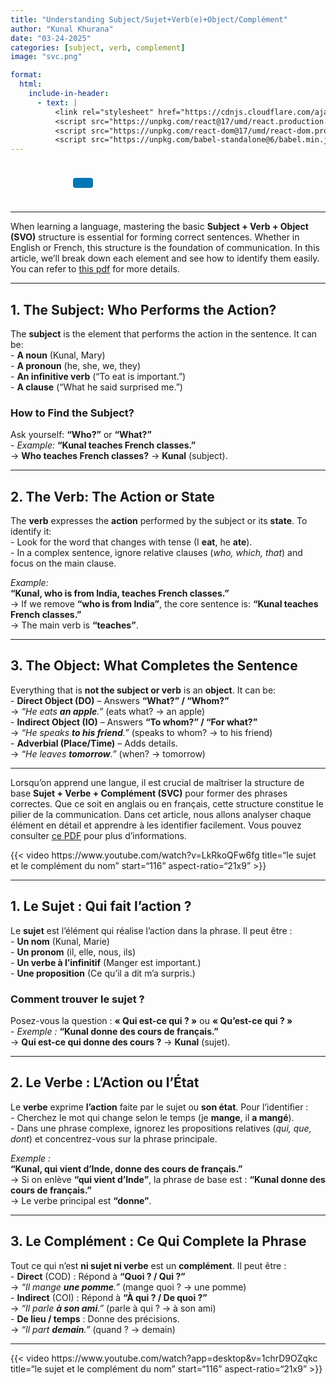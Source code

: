 ```yaml
---
title: "Understanding Subject/Sujet+Verb(e)+Object/Complément"
author: "Kunal Khurana"
date: "03-24-2025"
categories: [subject, verb, complement]
image: "svc.png"

format:
  html:
    include-in-header:
      - text: |
          <link rel="stylesheet" href="https://cdnjs.cloudflare.com/ajax/libs/font-awesome/6.0.0/css/all.min.css">
          <script src="https://unpkg.com/react@17/umd/react.production.min.js"></script>
          <script src="https://unpkg.com/react-dom@17/umd/react-dom.production.min.js"></script>
          <script src="https://unpkg.com/babel-standalone@6/babel.min.js"></script>
---
```


::: {style="text-align: left; padding: 10px;"}
<a href="mailto:frenchwithkunal@gmail.com" target="_blank" style="margin: 0 10px; color: #000;"><i class="fas fa-envelope fa-lg"></i></a> <a href="https://www.instagram.com/frenchwithkunal" target="_blank" style="margin: 0 10px; color: #E1306C;"><i class="fab fa-instagram fa-lg"></i></a> <a href="https://frenchwithkunal.ca" target="_blank" style="margin: 0 10px; color: #0077b5;"><i class="fas fa-globe fa-lg"></i></a> <a href="https://whatsapp.com/channel/0029Vb57n2e7dmegpjYpyi3V" target="_blank" style="margin: 0 10px; color: #25D366;"><i class="fab fa-whatsapp fa-lg"></i></a> <button onclick="copyLink()" style="background-color: #0077b5; color: white; padding: 8px 16px; border: none; border-radius: 4px; cursor: pointer; margin-left: 10px;"> <i class="fas fa-copy"></i> </button> [Link copied!]{#copy-message style="margin-left: 10px; color: green; display: none;"}
:::





<div id="react-root"></div>
 <script type="text/babel">
 const ProfilePage = () => {
  const { useState, useEffect } = React;
  const [redirectCounter, setRedirectCounter] = useState(4);
  const [isRedirecting, setIsRedirecting] = useState(false);

  const isFrench = document.documentElement.lang === "fr";

  const translations = {
    noAccess: isFrench 
      ? "Vous n'avez pas accès à cette page. Si vous pensez que vous avez accès, veuillez <a href='https://frenchwithkunal.ca/login.html'>vous connecter</a>."
      : "You don't have access to this page. If you think you have, kindly <a href='https://frenchwithkunal.ca/login.html'>login</a>.",
    subscribe: isFrench
      ? "Veuillez vous abonner pour obtenir l'accès."
      : "Please subscribe to gain access.",
    redirecting: isFrench
      ? `Redirection vers la page d'abonnement dans ${redirectCounter} secondes...`
      : `Redirecting to subscription page in ${redirectCounter} seconds...`
  };

  const refreshToken = async () => {
    const storedRefreshToken = localStorage.getItem("refreshToken");

    if (!storedRefreshToken) {
      window.location.href = "/login.html";
      return null;
    }

    try {
      const response = await fetch("https://frenchwithkunal-cdf6ea3f88ce.herokuapp.com/api/v1/auth/refresh-token", {
        method: "POST",
        headers: {
          "Content-Type": "application/json",
        },
        body: JSON.stringify({ refreshToken: storedRefreshToken }),
      });

      if (!response.ok) {
        localStorage.removeItem("accessToken");
        localStorage.removeItem("refreshToken");
        window.location.href = "/login.html";
        return null;
      }

      const data = await response.json();
      localStorage.setItem("accessToken", data.accessToken);
      return data.accessToken;
    } catch (error) {
      localStorage.removeItem("accessToken");
      localStorage.removeItem("refreshToken");
      window.location.href = "/login.html";
      return null;
    }
  };

  const fetchWithAuth = async (url, options = {}) => {
    let accessToken = localStorage.getItem("accessToken");

    options.headers = {
      ...options.headers,
      Authorization: `Bearer ${accessToken}`,
      "Content-Type": "application/json",
    };

    let response = await fetch(url, options);

    if (response.status === 401) {
      console.log("Access token expired, attempting to refresh...");

      // Refresh token
      accessToken = await refreshToken();

      if (!accessToken) return null;

      options.headers.Authorization = `Bearer ${accessToken}`;
      response = await fetch(url, options);
    }

    return response.json();
  };

  const showNoAccessMessage = () => {
    setIsRedirecting(true);
    
    const noAccessMessage = `
      <div style="text-align: center; padding: 20px;">
        <h2>${translations.noAccess}</h2>
        <p>${translations.subscribe}</p>
        <p>${translations.redirecting}</p>
      </div>
    `;
    document.body.innerHTML = noAccessMessage;
    
    // Start countdown and redirect
    const redirectInterval = setInterval(() => {
      setRedirectCounter((prev) => {
        const newCounter = prev - 1;
        if (newCounter <= 0) {
          clearInterval(redirectInterval);
          window.location.href = "https://learn.frenchwithkunal.ca/subscription";
        }
        
        // Update the countdown text
        const countdownElement = document.querySelector('p:last-child');
        if (countdownElement) {
          countdownElement.textContent = isFrench
            ? `Redirection vers la page d'abonnement dans ${newCounter} secondes...`
            : `Redirecting to subscription page in ${newCounter} seconds...`;
        }
        
        return newCounter;
      });
    }, 1000);
  };

  useEffect(() => {
    const storedToken = localStorage.getItem('accessToken');

    if(!storedToken) {
      showNoAccessMessage();
    } else {
      const fetchData = async() => {
        const data = await fetchWithAuth("https://frenchwithkunal-cdf6ea3f88ce.herokuapp.com/api/v1/auth/me", {
          method: "POST",
        });

        if (data && data.data && data.data.hasAccess) {
          console.log(data);
        } else {
          showNoAccessMessage();
        }
      };
      fetchData();
    }
  }, []);

  return (
    <div></div>
  );
};

ReactDOM.render(
  <ProfilePage />,
  document.getElementById('react-root')
);
 </script>

------------------------------------------------------------------------

::: {.content-visible when-profile="english"}
When learning a language, mastering the basic **Subject + Verb + Object (SVO)** structure is essential for forming correct sentences. Whether in English or French, this structure is the foundation of communication. In this article, we’ll break down each element and see how to identify them easily. You can refer to [this pdf](https://drive.google.com/file/d/1fi3oGtxpK9YgG64356j7UIfOJe7M4k7L/view?usp=drive_link) for more details.



---

## **1. The Subject: Who Performs the Action?**

The **subject** is the element that performs the action in the sentence. It can be:\
- **A noun** (Kunal, Mary)\
- **A pronoun** (he, she, we, they)\
- **An infinitive verb** ("To eat is important.")\
- **A clause** ("What he said surprised me.")

### **How to Find the Subject?**

Ask yourself: **“Who?”** or **“What?”**\
- *Example:* **"Kunal teaches French classes."**\
→ **Who teaches French classes?** → **Kunal** (subject).

------------------------------------------------------------------------

## **2. The Verb: The Action or State**

The **verb** expresses the **action** performed by the subject or its **state**. To identify it:\
- Look for the word that changes with tense (I **eat**, he **ate**).\
- In a complex sentence, ignore relative clauses (*who, which, that*) and focus on the main clause.

*Example:*\
**"Kunal, who is from India, teaches French classes."**\
→ If we remove **"who is from India"**, the core sentence is: **"Kunal teaches French classes."**\
→ The main verb is **"teaches"**.

------------------------------------------------------------------------

## **3. The Object: What Completes the Sentence**

Everything that is **not the subject or verb** is an **object**. It can be:\
- **Direct Object (DO)** – Answers **“What?” / “Whom?”**\
→ *"He eats **an apple**."* (eats what? → an apple)\
- **Indirect Object (IO)** – Answers **“To whom?” / “For what?”**\
→ *"He speaks **to his friend**."* (speaks to whom? → to his friend)\
- **Adverbial (Place/Time)** – Adds details.\
→ *"He leaves **tomorrow**."* (when? → tomorrow)

------------------------------------------------------------------------
:::

::: {.content-visible when-profile="french"}
Lorsqu’on apprend une langue, il est crucial de maîtriser la structure de base **Sujet + Verbe + Complément (SVC)** pour former des phrases correctes. Que ce soit en anglais ou en français, cette structure constitue le pilier de la communication. Dans cet article, nous allons analyser chaque élément en détail et apprendre à les identifier facilement. Vous pouvez consulter [ce PDF](https://drive.google.com/file/d/1fi3oGtxpK9YgG64356j7UIfOJe7M4k7L/view?usp=drive_link) pour plus d'informations.

{{< video https://www.youtube.com/watch?v=LkRkoQFw6fg
    title="le sujet et le complément du nom"
    start="116"
    aspect-ratio="21x9" 
>}}

------------------------------------------------------------------------

## **1. Le Sujet : Qui fait l’action ?**

Le **sujet** est l’élément qui réalise l’action dans la phrase. Il peut être :\
- **Un nom** (Kunal, Marie)\
- **Un pronom** (il, elle, nous, ils)\
- **Un verbe à l’infinitif** (Manger est important.)\
- **Une proposition** (Ce qu’il a dit m’a surpris.)

### **Comment trouver le sujet ?**

Posez-vous la question : **« Qui est-ce qui ? »** ou **« Qu’est-ce qui ? »**\
- *Exemple :* **"Kunal donne des cours de français."**\
→ **Qui est-ce qui donne des cours ?** → **Kunal** (sujet).

------------------------------------------------------------------------

## **2. Le Verbe : L’Action ou l’État**

Le **verbe** exprime **l’action** faite par le sujet ou **son état**. Pour l’identifier :\
- Cherchez le mot qui change selon le temps (je **mange**, il **a mangé**).\
- Dans une phrase complexe, ignorez les propositions relatives (*qui, que, dont*) et concentrez-vous sur la phrase principale.

*Exemple :*\
**"Kunal, qui vient d’Inde, donne des cours de français."**\
→ Si on enlève **"qui vient d’Inde"**, la phrase de base est : **"Kunal donne des cours de français."**\
→ Le verbe principal est **"donne"**.

------------------------------------------------------------------------

## **3. Le Complément : Ce Qui Complete la Phrase**

Tout ce qui n’est **ni sujet ni verbe** est un **complément**. Il peut être :\
- **Direct** (COD) : Répond à **"Quoi ? / Qui ?"**\
→ *"Il mange **une pomme**."* (mange quoi ? → une pomme)\
- **Indirect** (COI) : Répond à **"À qui ? / De quoi ?"**\
→ *"Il parle **à son ami**."* (parle à qui ? → à son ami)\
- **De lieu / temps** : Donne des précisions.\
→ *"Il part **demain**."* (quand ? → demain)

------------------------------------------------------------------------
:::

{{< video https://www.youtube.com/watch?app=desktop&v=1chrD9OZqkc
    title="le sujet et le complément du nom"
    start="116"
    aspect-ratio="21x9" 
>}}
